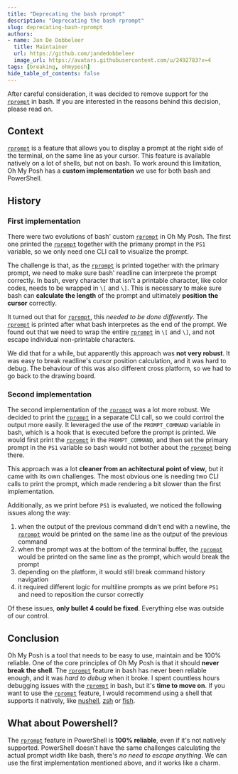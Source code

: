 ```yaml
---
title: "Deprecating the bash rprompt"
description: "Deprecating the bash rprompt"
slug: deprecating-bash-rprompt
authors:
- name: Jan De Dobbeleer
  title: Maintainer
  url: https://github.com/jandedobbeleer
  image_url: https://avatars.githubusercontent.com/u/2492783?v=4
tags: [breaking, ohmyposh]
hide_table_of_contents: false
---
```


After careful consideration, it was decided to remove support for the [`rprompt`][rprompt] in bash. If you are
interested in the reasons behind this decision, please read on.

<!--truncate-->
## Context

[`rprompt`][rprompt] is a feature that allows you to display a prompt at the right side of the terminal, on
the same line as your cursor. This feature is available natively on a lot of shells, but not on bash.
To work around this limitation, Oh My Posh has a **custom implementation** we use for both bash and PowerShell.

## History

### First implementation

There were two evolutions of bash' custom [`rprompt`][rprompt] in Oh My Posh. The first one printed the [`rprompt`][rprompt]
together with the primany prompt in the `PS1` variable, so we only need one CLI call to visualize the prompt.

The challenge is that, as the [`rprompt`][rprompt] is printed together with the primary prompt, we need to make sure
bash' readline can interprete the prompt correctly. In bash, every character that isn't a printable character,
like color codes, needs to be wrapped in `\[` and `\]`. This is necessary to make sure bash can **calculate the length**
of the prompt and ultimately **position the cursor** correctly.

It turned out that for [`rprompt`][rprompt], this _needed to be done differently_. The [`rprompt`][rprompt] is printed after what
bash interpretes as the end of the prompt. We found out that we need to wrap the entire [`rprompt`][rprompt] in `\[` and `\]`,
and not escape individual non-printable characters.

We did that for a while, but apparently this approach was **not very robust**. It was easy to break readline's
cursor position calculation, and it was hard to debug. The behaviour of this was also different cross platform,
so we had to go back to the drawing board.

### Second implementation

The second implementation of the [`rprompt`][rprompt] was a lot more robust. We decided to print the [`rprompt`][rprompt] in a separate
CLI call, so we could control the output more easily. It leveraged the use of the `PROMPT_COMMAND` variable in bash, which
is a hook that is executed before the prompt is printed. We would first print the [`rprompt`][rprompt] in the `PROMPT_COMMAND`,
and then set the primary prompt in the `PS1` variable so bash would not bother about the [`rprompt`][rprompt] being there.

This approach was a lot **cleaner from an achitectural point of view**, but it came with its own challenges.
The most obvious one is needing two CLI calls to print the prompt, which made rendering a bit slower than the first implementation.

Additionally, as we print before `PS1` is evaluated, we noticed the following issues along the way:

1. when the output of the previous command didn't end with a newline, the [`rprompt`][rprompt] would be printed on the same line
  as the output of the previous command
2. when the prompt was at the bottom of the terminal buffer, the [`rprompt`][rprompt] would be printed on the same line as the
  prompt, which would break the prompt
3. depending on the platform, it would still break command history navigation
4. it required different logic for multiline prompts as we print before `PS1` and need to reposition the cursor correctly

Of these issues, **only bullet 4 could be fixed**. Everything else was outside of our control.

## Conclusion

Oh My Posh is a tool that needs to be easy to use, maintain and be 100% reliable. One of the core principles of Oh My Posh is that it should
**never break the shell**. The [`rprompt`][rprompt] feature in bash has never been reliable enough, and it was _hard to debug_ when it broke.
I spent countless hours debugging issues with the [`rprompt`][rprompt] in bash, but it's **time to move on**. If you
want to use the [`rprompt`][rprompt] feature, I would recommend using a shell that supports it natively, like [nushell], [zsh] or [fish].

## What about Powershell?

The [`rprompt`][rprompt] feature in PowerShell is **100% reliable**, even if it's not natively supported. PowerShell doesn't
have the same challenges calculating the actual prompt width like bash, there's _no need to escape anything_.
We can use the first implementation mentioned above, and it works like a charm.

[rprompt]: /docs/configuration/block#type
[nushell]: https://www.nushell.sh/
[zsh]: https://www.zsh.org/
[fish]: https://fishshell.com/
